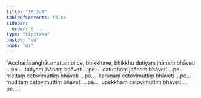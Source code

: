 ```yaml
---
title: "18.2–8"
tableOfContents: false
sidebar:
  order: 6
type: "tipitaka"
basket: "su"
book: "a1"
---
```



<DynamicBreadcrumb />

<Division number="383–389" book="a1" bookNo="15">

<Paragraph number="441" book="a1">
“Accharāsaṅghātamattampi ce, bhikkhave, bhikkhu dutiyaṃ jhānaṃ bhāveti …pe…  tatiyaṃ jhānaṃ bhāveti …pe…  catutthaṃ jhānaṃ bhāveti …pe…  mettaṃ cetovimuttiṃ bhāveti …pe…  karuṇaṃ cetovimuttiṃ bhāveti …pe…  muditaṃ cetovimuttiṃ bhāveti …pe…  upekkhaṃ cetovimuttiṃ bhāveti …pe… .
</Paragraph>
</Division>